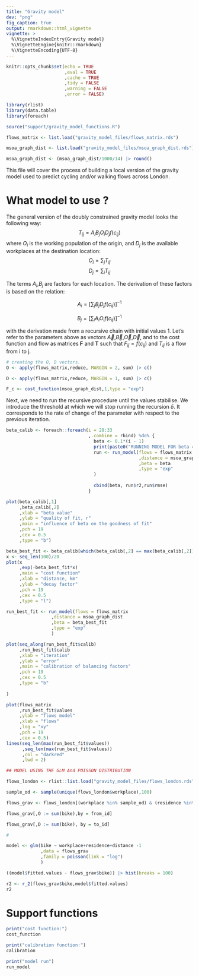 ```yaml
---
title: "Gravity model"
dev: "png"
fig_caption: true
output: rmarkdown::html_vignette
vignette: >
  %\VignetteIndexEntry{Gravity model}
  %\VignetteEngine{knitr::rmarkdown}
  %\VignetteEncoding{UTF-8}
---
```




```r
knitr::opts_chunk$set(echo = TRUE
                      ,eval = TRUE
                      ,cache = TRUE
                      ,tidy = FALSE
                      ,warning = FALSE
                      ,error = FALSE)

library(rlist)
library(data.table)
library(foreach)

source("support/gravity_model_functions.R")

```


```r

flows_matrix <- list.load("gravity_model_files/flows_matrix.rds")

msoa_graph_dist <- list.load("gravity_model_files/msoa_graph_dist.rds")

msoa_graph_dist <- (msoa_graph_dist/1000/14) |> round()

```

This file will cover the process of building a local version of the gravity model used to predict cycling and/or walking flows across London. 

# What model to use ?

The general version of the doubly constrained gravity model looks the following way: 
$$ T_{ij} = A_iB_jO_iD_jf(c_{ij}) $$ where $O_i$ is the working population of the origin, and $D_j$ is the available workplaces at the destination location:
$$ O_i = \sum_j T_{ij} $$
$$ D_j = \sum_i T_{ij} $$

The terms $A_i$,$B_j$ are factors for each location. 
The derivation of these factors is based on the relation: 

$$A_i = [\sum_j B_jD_jf(c_{ij})]^{-1}$$

$$B_j = [\sum_i A_iO_if(c_{ij})]^{-1}$$

with the derivation made from a recursive chain with initial values 1. Let's refer to the parameters above as vectors $\vec{A}$,$\vec{B}$,$\vec{O}$,$\vec{D}$, and to the cost function and flow as matrices **F** and **T** such that $F_{ij}=f(c_{ij})$ and $T_{ij}$ is a flow from i to j. 


```r
# creating the O, D vectors. 
O <- apply(flows_matrix,reduce, MARGIN = 2, sum) |> c()

D <- apply(flows_matrix,reduce, MARGIN = 1, sum) |> c()
```


```r
F_c <- cost_function(msoa_graph_dist,1,type = "exp")

```


Next, we need to run the recursive procedure until the values stabilise. We introduce the threshold at which we will stop running the recursion $\delta$. It corresponds to the rate of change of the parameter with respect to the previous iteration. 


```r
beta_calib <- foreach::foreach(i = 28:33
                               ,.combine = rbind) %do% {
                                 beta <- 0.1*(i - 1)
                                 print(paste0("RUNNING MODEL FOR beta = ",beta))
                                 run <- run_model(flows = flows_matrix
                                                  ,distance = msoa_graph_dist
                                                  ,beta = beta
                                                  ,type = "exp"
                                 )
                             
                                 cbind(beta, run$r2,run$rmse)
                               }

```


```r

plot(beta_calib[,1]
     ,beta_calib[,2]
     ,xlab = "beta value"
     ,ylab = "quality of fit, r"
     ,main = "influence of beta on the goodness of fit"
     ,pch = 19
     ,cex = 0.5
     ,type = "b")


```


```r

beta_best_fit <- beta_calib[which(beta_calib[,2] == max(beta_calib[,2])),1]
x <- seq_len(100)/20
plot(x
     ,exp(-beta_best_fit*x)
     ,main = "cost function"
     ,xlab = "distance, km"
     ,ylab = "decay factor"
     ,pch = 19
     ,cex = 0.5
     ,type = "l")

```


```r

run_best_fit <- run_model(flows = flows_matrix
                 ,distance = msoa_graph_dist
                 ,beta = beta_best_fit
                 ,type = "exp"
                 )

```


```r

plot(seq_along(run_best_fit$calib)
     ,run_best_fit$calib
     ,xlab = "iteration"
     ,ylab = "error"
     ,main = "calibration of balancing factors"
     ,pch = 19
     ,cex = 0.5
     ,type = "b"
     
)


```

```r
plot(flows_matrix
     ,run_best_fit$values
     ,ylab = "flows model"
     ,xlab = "flows"
     ,log = "xy"
     ,pch = 19
     ,cex = 0.5)
lines(seq_len(max(run_best_fit$values))
      ,seq_len(max(run_best_fit$values))
      ,col = "darkred"
      ,lwd = 2)

```


```r

## MODEL USING THE GLM And POISSON DISTRIBUTION

flows_london <- rlist::list.load("gravity_model_files/flows_london.rds")

sample_od <- sample(unique(flows_london$workplace),100)

flows_grav <- flows_london[(workplace %in% sample_od) & (residence %in% sample_od),]

flows_grav[,O := sum(bike),by = from_id]

flows_grav[,D := sum(bike), by = to_id]

#

model <- glm(bike ~ workplace+residence+distance -1
             ,data = flows_grav
             ,family = poisson(link = "log")
             )

((model$fitted.values - flows_grav$bike)) |> hist(breaks = 100)

r2 <- r_2(flows_grav$bike,model$fitted.values)
r2

```
# Support functions
```r

print("cost function:")
cost_function

print("calibration function:")
calibration

print("model run")
run_model

```




